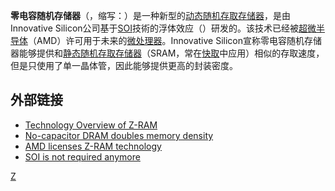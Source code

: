 {{記憶體類型}}
'''零电容随机存储器'''（{{lang-en|'''Zero-capacitor random access memory'''}}，缩写：{{lang|en|'''Z-RAM'''}}）是一种新型的[[动态随机存取存储器|动态随机存取存储器]]，是由Innovative Silicon公司基于[[SOI|SOI]]技術的浮体效应（{{lang|en|Float body effect}}）研发的。该技术已经被[[超微半导体|超微半导体]]（AMD）许可用于未来的[[微处理器|微处理器]]。Innovative Silicon宣称零电容随机存储器能够提供和[[静态随机存取存储器|静态随机存取存储器]]（SRAM，常在[[快取|快取]]中应用）相似的存取速度，但是只使用了单一晶体管，因此能够提供更高的封装密度。

== 外部链接 ==
* [http://www.innovativesilicon.com/technology_overview.php Technology Overview of Z-RAM] {{Wayback|url=http://www.innovativesilicon.com/technology_overview.php |date=20100309082408 }}
* [https://web.archive.org/web/20070927193613/http://www.cieonline.co.uk/cie2/articlen.asp?pid=518&id=5434 No-capacitor DRAM doubles memory density]
* [https://web.archive.org/web/20060203031613/http://www.tgdaily.com/2006/01/24/amd_licenses_zram/ AMD licenses Z-RAM technology]
* [http://www.innovativesilicon.com/en/pdf/Z-RAM_LV_and_bulk_PR_Final_for_press.pdf SOI is not required anymore]{{dead link|date=2018年5月 |bot=InternetArchiveBot |fix-attempted=yes }}

[[Category:存储媒体|Z]]